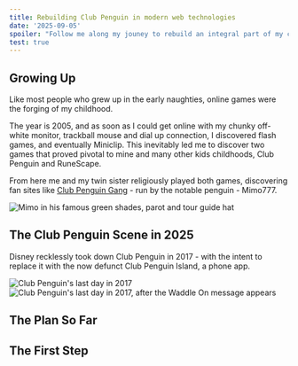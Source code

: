 ```yaml
---
title: Rebuilding Club Penguin in modern web technologies
date: '2025-09-05'
spoiler: "Follow me along my jouney to rebuild an integral part of my childhood in modern web technologies!"
test: true
---
```


## Growing Up

Like most people who grew up in the early naughties, online games were the forging of my childhood.

The year is 2005, and as soon as I could get online with my chunky off-white monitor, trackball mouse and dial up connection, I discovered flash games, and eventually Miniclip. This inevitably led me to discover two games that proved pivotal to mine and many other kids childhoods, Club Penguin and RuneScape.

From here me and my twin sister religiously played both games, discovering fan sites like [Club Penguin Gang](http://www.clubpenguingang.com/) - run by the notable penguin - Mimo777. 

![Mimo in his famous green shades, parot and tour guide hat](./mimo777.png)

## The Club Penguin Scene in 2025

Disney recklessly took down Club Penguin in 2017 - with the intent to replace it with the now defunct Club Penguin Island, a phone app. 

![Club Penguin's last day in 2017](./last_day_1.png)
![Club Penguin's last day in 2017, after the Waddle On message appears](./last_day_2.png)

## The Plan So Far

## The First Step